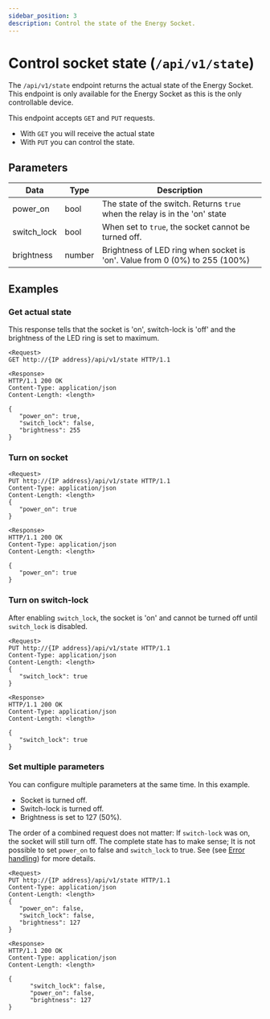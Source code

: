 ```yaml
---
sidebar_position: 3
description: Control the state of the Energy Socket.
---
```


# Control socket state (`/api/v1/state`)

The `/api/v1/state` endpoint returns the actual state of the Energy Socket. This endpoint is only available for the Energy Socket as this is the only controllable device.

This endpoint accepts `GET` and `PUT` requests.

-   With `GET` you will receive the actual state
-   With `PUT` you can control the state.

## Parameters

| Data        | Type   | Description                                                                 |
| ----------- | ------ | --------------------------------------------------------------------------- |
| power_on    | bool   | The state of the switch. Returns `true` when the relay is in the 'on' state |
| switch_lock | bool   | When set to `true`, the socket cannot be turned off.                        |
| brightness  | number | Brightness of LED ring when socket is 'on'. Value from 0 (0%) to 255 (100%) |

## Examples

### Get actual state

This response tells that the socket is 'on', switch-lock is 'off' and the brightness of the LED ring is set to maximum.

```
<Request>
GET http://{IP address}/api/v1/state HTTP/1.1

<Response>
HTTP/1.1 200 OK
Content-Type: application/json
Content-Length: <length>

{
   "power_on": true,
   "switch_lock": false,
   "brightness": 255
}
```

### Turn on socket

```
<Request>
PUT http://{IP address}/api/v1/state HTTP/1.1
Content-Type: application/json
Content-Length: <length>
{
   "power_on": true
}

<Response>
HTTP/1.1 200 OK
Content-Type: application/json
Content-Length: <length>

{
   "power_on": true
}
```

### Turn on switch-lock

After enabling `switch_lock`, the socket is 'on' and cannot be turned off until `switch_lock` is disabled.

```
<Request>
PUT http://{IP address}/api/v1/state HTTP/1.1
Content-Type: application/json
Content-Length: <length>
{
   "switch_lock": true
}

<Response>
HTTP/1.1 200 OK
Content-Type: application/json
Content-Length: <length>

{
   "switch_lock": true
}
```

### Set multiple parameters

You can configure multiple parameters at the same time. In this example.

-   Socket is turned off.
-   Switch-lock is turned off.
-   Brightness is set to 127 (50%).

The order of a combined request does not matter: If `switch-lock` was on, the socket will still turn off.
The complete state has to make sense; It is not possible to set `power_on` to false and `switch_lock` to true. See (see [Error handling](/docs/error-handling)) for more details.

```
<Request>
PUT http://{IP address}/api/v1/state HTTP/1.1
Content-Type: application/json
Content-Length: <length>
{
   "power_on": false,
   "switch_lock": false,
   "brightness": 127
}

<Response>
HTTP/1.1 200 OK
Content-Type: application/json
Content-Length: <length>

{
      "switch_lock": false,
      "power_on": false,
      "brightness": 127
}
```
